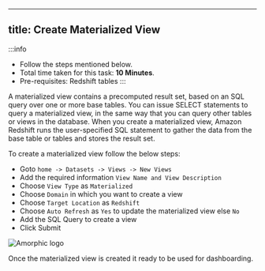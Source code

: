 ---
title: Create Materialized View
---------

:::info
- Follow the steps mentioned below.
- Total time taken for this task:  **10 Minutes**.
- Pre-requisites: Redshift tables
:::

A materialized view contains a precomputed result set, based on an SQL query over one or more base tables. You can issue SELECT statements to query a materialized view, in the same way that you can query other tables or views in the database.
When you create a materialized view, Amazon Redshift runs the user-specified SQL statement to gather the data from the base table or tables and stores the result set.


To create a materialized view follow the below steps:
- Goto `home -> Datasets -> Views -> New Views` 
- Add the required information `View Name and View Description`
- Choose `View Type` as `Materialized`
- Choose `Domain` in which you want to create a view
- Choose `Target Location` as `Redshift`
- Choose `Auto Refresh` as `Yes` to update the materialized view else `No`
- Add the SQL Query to create a view
- Click Submit

![Amorphic logo](./media/CreateView.PNG)

Once the materialized view is created it ready to be used for dashboarding.






